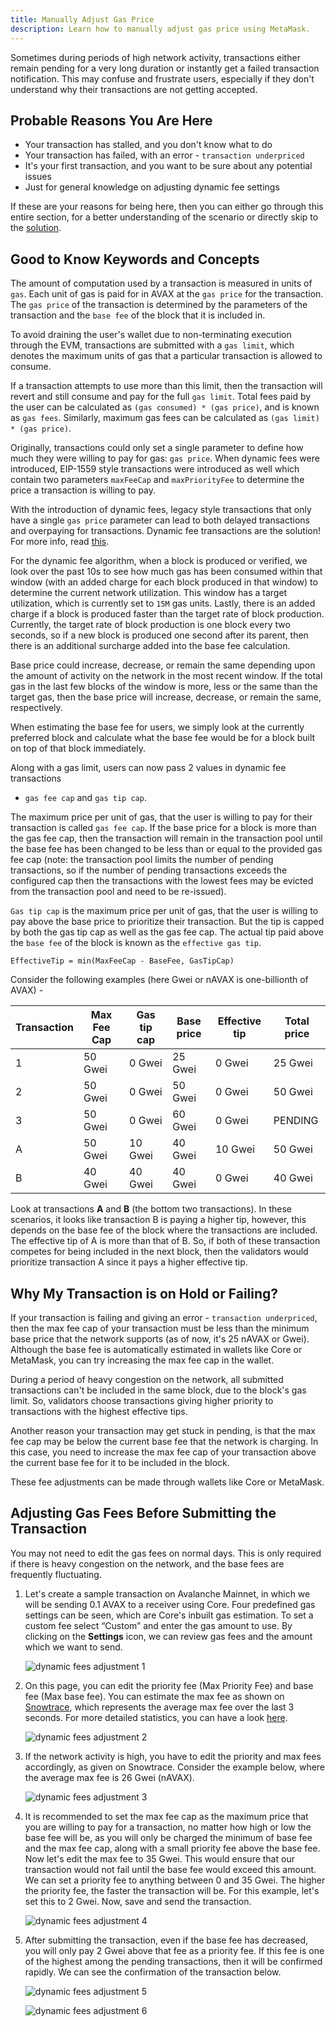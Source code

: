 ```yaml
---
title: Manually Adjust Gas Price
description: Learn how to manually adjust gas price using MetaMask.
---
```


Sometimes during periods of high network activity, transactions either remain pending for a very long duration or instantly get a failed transaction notification. This may confuse and frustrate users, especially if they don't understand why their transactions are not getting accepted.

## Probable Reasons You Are Here

- Your transaction has stalled, and you don't know what to do
- Your transaction has failed, with an error - `transaction underpriced`
- It's your first transaction, and you want to be sure about any potential issues
- Just for general knowledge on adjusting dynamic fee settings

If these are your reasons for being here, then you can either go through this entire section, for a better understanding of the scenario or directly skip to the [solution](#adjusting-gas-fees-before-submitting-the-transaction).

## Good to Know Keywords and Concepts

The amount of computation used by a transaction is measured in units of `gas`. Each unit of gas is paid for in AVAX at the `gas price` for the transaction. The `gas price` of the transaction is determined by the parameters of the transaction and the `base fee` of the block that it is included in.

To avoid draining the user's wallet due to non-terminating execution through the EVM, transactions are submitted with a `gas limit`, which denotes the maximum units of gas that a particular transaction is allowed to consume.

If a transaction attempts to use more than this limit, then the transaction will revert and still consume and pay for the full `gas limit`. Total fees paid by the user can be calculated as `(gas consumed) * (gas price)`, and is known as `gas fees`. Similarly, maximum gas fees can be calculated as `(gas limit) * (gas price)`.

Originally, transactions could only set a single parameter to define how much they were willing to pay for gas: `gas price`. When dynamic fees were introduced, EIP-1559 style transactions were introduced as well which contain two parameters `maxFeeCap` and `maxPriorityFee` to determine the price a transaction is willing to pay.

With the introduction of dynamic fees, legacy style transactions that only have a single `gas price` parameter can lead to both delayed transactions and overpaying for transactions. Dynamic fee transactions are the solution! For more info, read [this](/api-reference/standards/guides/transaction-fees#dynamic-fee-transactions).

For the dynamic fee algorithm, when a block is produced or verified, we look over the past 10s to see how much gas has been consumed within that window (with an added charge for each block produced in that window) to determine the current network utilization. This window has a target utilization, which is currently set to `15M` gas units. Lastly, there is an added charge if a block is produced faster than the target rate of block production. Currently, the target rate of block production is one block every two seconds, so if a new block is produced one second after its parent, then there is an additional surcharge added into the base fee calculation.

Base price could increase, decrease, or remain the same depending upon the amount of activity on the network in the most recent window. If the total gas in the last few blocks of the window is more, less or the same than the target gas, then the base price will increase, decrease, or remain the same, respectively.

When estimating the base fee for users, we simply look at the currently preferred block and calculate what the base fee would be for a block built on top of that block immediately.

Along with a gas limit, users can now pass 2 values in dynamic fee transactions

- `gas fee cap` and `gas tip cap`.

The maximum price per unit of gas, that the user is willing to pay for their transaction is called `gas fee cap`. If the base price for a block is more than the gas fee cap, then the transaction will remain in the transaction pool until the base fee has been changed to be less than or equal to the provided gas fee cap (note: the transaction pool limits the number of pending transactions, so if the number of pending transactions exceeds the configured cap then the transactions with the lowest fees may be evicted from the transaction pool and need to be re-issued).

`Gas tip cap` is the maximum price per unit of gas, that the user is willing to pay above the base price to prioritize their transaction. But the tip is capped by both the gas tip cap as well as the gas fee cap. The actual tip paid above the `base fee` of the block is known as the `effective gas tip`.

```
EffectiveTip = min(MaxFeeCap - BaseFee, GasTipCap)
```

Consider the following examples (here Gwei or nAVAX is one-billionth of AVAX) -

|Transaction|Max Fee Cap|Gas tip cap|Base price|Effective tip|Total price|
|-----------|-----------|-----------|----------|-------------|-----------|
|1          |50 Gwei    |0 Gwei     |25 Gwei   |0 Gwei       |25 Gwei    |
|2          |50 Gwei    |0 Gwei     |50 Gwei   |0 Gwei       |50 Gwei    |
|3          |50 Gwei    |0 Gwei     |60 Gwei   |0 Gwei       |PENDING    |
|A          |50 Gwei    |10 Gwei    |40 Gwei   |10 Gwei      |50 Gwei    |
|B          |40 Gwei    |40 Gwei    |40 Gwei   |0 Gwei       |40 Gwei    |

Look at transactions **A** and **B** (the bottom two transactions). In these scenarios, it looks like transaction B is paying a higher tip, however, this depends on the base fee of the block where the transactions are included. The effective tip of A is more than that of B. So, if both of these transaction competes for being included in the next block, then the validators would prioritize transaction A since it pays a higher effective tip.

## Why My Transaction is on Hold or Failing?

If your transaction is failing and giving an error - `transaction underpriced`, then the max fee cap of your transaction must be less than the minimum base price that the network supports (as of now, it's 25 nAVAX or Gwei). Although the base fee is automatically estimated in wallets like Core or MetaMask, you can try increasing the max fee cap in the wallet.

During a period of heavy congestion on the network, all submitted transactions can't be included in the same block, due to the block's gas limit. So, validators choose transactions giving higher priority to transactions with the highest effective tips.

Another reason your transaction may get stuck in pending, is that the max fee cap may be below the current base fee that the network is charging. In this case, you need to increase the max fee cap of your transaction above the current base fee for it to be included in the block.

These fee adjustments can be made through wallets like Core or MetaMask.

## Adjusting Gas Fees Before Submitting the Transaction

You may not need to edit the gas fees on normal days. This is only required if there is heavy congestion on the network, and the base fees are frequently fluctuating.

1.  Let's create a sample transaction on Avalanche Mainnet, in which we will be sending 0.1 AVAX to a receiver using Core. Four predefined gas settings can be seen, which are Core's inbuilt gas estimation. To set a custom fee select “Custom” and enter the gas amount to use. By clicking on the **Settings** icon, we can review gas fees and the amount which we want to send.
    
    ![dynamic fees adjustment 1](/images/gas1.png)
    
2.  On this page, you can edit the priority fee (Max Priority Fee) and base fee (Max base fee). You can estimate the max fee as shown on [Snowtrace](https://snowtrace.io/gastracker), which represents the average max fee over the last 3 seconds. For more detailed statistics, you can have a look [here](https://stats.avax.network/dashboard/c-chain-activity/).
    
    ![dynamic fees adjustment 2](/images/gas2.png)
    
3.  If the network activity is high, you have to edit the priority and max fees accordingly, as given on Snowtrace. Consider the example below, where the average max fee is 26 Gwei (nAVAX).
    
    ![dynamic fees adjustment 3](/images/gas3.png)
    
4.  It is recommended to set the max fee cap as the maximum price that you are willing to pay for a transaction, no matter how high or low the base fee will be, as you will only be charged the minimum of base fee and the max fee cap, along with a small priority fee above the base fee. Now let's edit the max fee to 35 Gwei. This would ensure that our transaction would not fail until the base fee would exceed this amount. We can set a priority fee to anything between 0 and 35 Gwei. The higher the priority fee, the faster the transaction will be. For this example, let's set this to 2 Gwei. Now, save and send the transaction.
    
    ![dynamic fees adjustment 4](/images/gas4.png)
    
5.  After submitting the transaction, even if the base fee has decreased, you will only pay 2 Gwei above that fee as a priority fee. If this fee is one of the highest among the pending transactions, then it will be confirmed rapidly. We can see the confirmation of the transaction below.
    
    ![dynamic fees adjustment 5](/images/gas5.png)
    
    ![dynamic fees adjustment 6](/images/gas6.png)